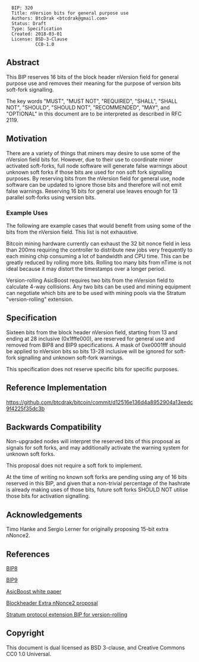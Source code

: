 <pre>
  BIP: 320
  Title: nVersion bits for general purpose use
  Authors: BtcDrak <btcdrak@gmail.com>
  Status: Draft
  Type: Specification
  Created: 2018-03-01
  License: BSD-3-Clause
           CC0-1.0
</pre>

==Abstract==

This BIP reserves 16 bits of the block header nVersion field for general purpose use and removes their meaning for the purpose of version bits soft-fork signalling.

The key words "MUST", "MUST NOT", "REQUIRED", "SHALL", "SHALL NOT", "SHOULD", "SHOULD NOT", "RECOMMENDED", "MAY", and "OPTIONAL" in this document are to be interpreted as described in RFC 2119.

==Motivation==

There are a variety of things that miners may desire to use some of the nVersion field bits for. However, due to their use to coordinate miner activated soft-forks, full node software will generate false warnings about unknown soft forks if those bits are used for non soft fork signalling purposes. By reserving bits from the nVersion field for general use, node software can be updated to ignore those bits and therefore will not emit false warnings. Reserving 16 bits for general use leaves enough for 13 parallel soft-forks using version bits.

===Example Uses===

The following are example cases that would benefit from using some of the bits from the nVersion field. This list is not exhaustive.

Bitcoin mining hardware currently can exhaust the 32 bit nonce field in less than 200ms requiring the controller to distribute new jobs very frequently to each mining chip consuming a lot of bandwidth and CPU time. This can be greatly reduced by rolling more bits. Rolling too many bits from nTime is not ideal because it may distort the timestamps over a longer period.

Version-rolling AsicBoost requires two bits from the nVersion field to calculate 4-way collisions. Any two bits can be used and mining equipment can negotiate which bits are to be used with mining pools via the Stratum "version-rolling" extension.

==Specification==

Sixteen bits from the block header nVersion field, starting from 13 and ending at 28 inclusive (0x1fffe000), are reserved for general use and removed from BIP8 and BIP9 specifications. A mask of 0xe0001fff should be applied to nVersion bits so bits 13-28 inclusive will be ignored for soft-fork signalling and unknown soft-fork warnings.

This specification does not reserve specific bits for specific purposes.

==Reference Implementation==

https://github.com/btcdrak/bitcoin/commit/d12516e136d4a8952904a13eedc9f4225f35dc3b

==Backwards Compatibility==

Non-upgraded nodes will interpret the reserved bits of this proposal as signals for soft forks, and may additionally activate the warning system for unknown soft forks.

This proposal does not require a soft fork to implement.

At the time of writing no known soft forks are pending using any of 16 bits reserved in this BIP, and given that a non-trivial percentage of the  hashrate is already making uses of those bits, future soft forks SHOULD NOT utilise those bits for activation signalling.

==Acknowledgements==

Timo Hanke and Sergio Lerner for originally proposing 15-bit extra nNonce2.

==References==

[[bip-0008.mediawiki|BIP8]]

[[bip-0009.mediawiki|BIP9]]

[https://arxiv.org/pdf/1604.00575.pdf AsicBoost white paper]

[https://github.com/BlockheaderNonce2/bitcoin/wiki Blockheader Extra nNonce2 proposal]

[https://github.com/slushpool/stratumprotocol/blob/master/stratum-extensions.mediawiki Stratum protocol extension BIP for version-rolling]

==Copyright==

This document is dual licensed as BSD 3-clause, and Creative Commons CC0 1.0 Universal.

